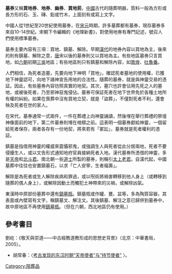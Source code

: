 {{no footnotes|time=2013-12-12T10:16:24+00:00}}
'''墓券'''又稱'''買地券'''、'''地券'''、'''幽券'''、'''買地莂'''，[[中國|中國]]古代的隨葬明器，質料一般為方形或長方形的石、玉、磚、鉛或竹木，上面刻有或寫上文字。

中國人從1世紀至20世紀使用墓券，在[[宋|宋]][[元|元]]時期，許多墓葬都有墓券，現存墓券多來自10-14世紀。宋朝下令編輯的《地理新書》，對使用地券有專門記述，號召人們使用標準墓券。

墓券主要內容有三項：買地、鎮墓、解除。早期[[漢代|漢代]]的地券內容以買地為主，後來的則有鎮墓、解除之意，[[唐|唐]]宋以後的墓券則又以買地為主。有些地區墓券只言買地，如[[六朝|六朝]]初期[[三吳|三吳]]地區；有些地區則只有鎮墓和解除內容，如[[敦煌|敦煌]]、[[吐魯番|吐魯番]]。

人們相信，為死者造墓，先要向地下神明「買地」，確認死者墓地的使用權，已獲地下神靈認可，向地下諸神宣告用地的合法性。隨葬的墓券，就是與神靈交易的憑証。因此，有些墓券內容彷照真實的地契。其次，墓穴也許會佔用先死之人的墓地，或被後死者，乃至邪神惡鬼侵佔。墓券可保証死者在地下世界免於各種土地所有權的糾紛。如果在喪葬中沒有買地立契，就是「盜葬」，不僅對死者不利，還會殃及死者在世的家人。

在宋代，墓券通常一式兩件，一件在葬禮上向神靈誦讀，然後埋在舉行葬禮的祭壇神像面前的地下，第二件墓券則埋在棺槨之前。這表明一個墓券獻給神靈，一個留給死者保存，兩者各存有一份地契，將來若有「冢訟」，墓券就是死者權利的憑証。

鎮墓是指借用神靈的權威來震懾邪鬼，或強調生人與死者從此分居兩地，死者不要侵擾生人，或以文告形式通知地府官員接納死者入地。漢代墓券所憑借的神靈，多是[[天帝|天帝]]和[[北斗君|北斗君]]。南北朝一些[[道士|道士]]所製的墓券，則稱引[[太上老君|太上老君]]。自漢代起，中國墓葬中往往也安置鎮墓石，以求「亡人安寧，生者福壽」。

解除是為死者或生人解除疾病和罪過，或以呪術將禍害轉移到他人身上（或轉移到隨葬的偶人身上），或解除因動土而觸犯土神帶來的災禍，或解除凶氣。

東漢時中原部份墓葬中還有[[鎮墓瓶|鎮墓瓶]]。鎮墓瓶或作罐、甕、盆等，多為陶質容器，其表面或內壁寫有文字，稱鎮墓文、解注文。其後鎮墓、解注之意已歸併到墓券中，故中原地區不再使用[[鎮墓瓶|鎮墓瓶]]。（但在六朝，西北地區仍有使用。）

==參考書目==
劉屹：《敬天與崇道——中古經教道教形成的思想史背景》（北京：中華書局，2005）。
*胡常春：〈[http://www.nssd.org/articles/article_read.aspx?id=39393559 考古发现的东汉时期“天帝使者”与“持节使者”] {{Wayback|url=http://www.nssd.org/articles/article_read.aspx?id=39393559 |date=20180210180450 }}〉。
[[Category:陪葬品|Category:陪葬品]]